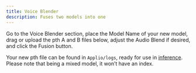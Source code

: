 ```yaml
---
title: Voice Blender
description: Fuses two models into one
---
```



Go to the Voice Blender section, place the Model Name of your new model, drag or upload the pth A and B files below, adjust the Audio Blend if desired, and click the Fusion button.
<ImageZoom src="/images/voice-blender.png" alt="Voice Blender"  width={1000} height={500}  className="rounded shadow-xl shadow-black/10 dark:shadow-white/10 border border-white/10"/>

Your new pth file can be found in `Applio/logs`, ready for use in [inference](/applio/getting-started/inference). Please note that being a mixed model, it won’t have an index.

<Files>
<Folder name="Applio" defaultOpen>
<Folder name="logs" defaultOpen>
<File name="model.pth" />
</Folder>
</Folder>
</Files>